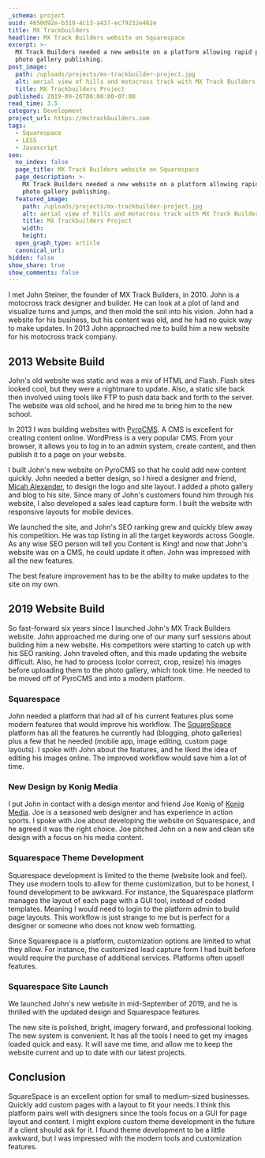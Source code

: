 ```yaml
---
_schema: project
uuid: 4650d92e-b318-4c13-a437-ec79232e462e
title: MX Trackbuilders
headline: MX Track Builders website on Squarespace
excerpt: >-
  MX Track Builders needed a new website on a platform allowing rapid post and
  photo gallery publishing.
post_image:
  path: /uploads/projects/mx-trackbuilder-project.jpg
  alt: aerial view of hills and motocross track with MX Track Builders logo
  title: MX Trackbuilders Project
published: 2019-09-26T00:00:00-07:00
read_time: 3.5
category: Development
project_url: https://mxtrackbuilders.com
tags:
  - Squarespace
  - LESS
  - Javascript
seo:
  no_index: false
  page_title: MX Track Builders website on Squarespace
  page_description: >-
    MX Track Builders needed a new website on a platform allowing rapid post and
    photo gallery publishing.
  featured_image:
    path: /uploads/projects/mx-trackbuilder-project.jpg
    alt: aerial view of hills and motocross track with MX Track Builders logo
    title: MX Trackbuilders Project
    width:
    height:
  open_graph_type: article
  canonical_url:
hidden: false
show_share: true
show_comments: false
---
```

I met John Steiner, the founder of MX Track Builders, in 2010. John is a motocross track designer and builder. He can look at a plot of land and visualize turns and jumps, and then mold the soil into his vision. John had a website for his business, but his content was old, and he had no quick way to make updates. In 2013 John approached me to build him a new website for his motocross track company.

<ArticleImage path="/uploads/projects/mx-trackbuilders-old.jpeg" alt="Screenshot of MX Trackbuilders website before 2013 rebuild." ar="1400/795" />

## 2013 Website Build

John's old website was static and was a mix of HTML and Flash. Flash sites looked cool, but they were a nightmare to update. Also, a static site back then involved using tools like FTP to push data back and forth to the server. The website was old school, and he hired me to bring him to the new school.

In 2013 I was building websites with [PyroCMS](https://pyrocms.com/). A CMS is excellent for creating content online. WordPress is a very popular CMS. From your browser, it allows you to log in to an admin system, create content, and then publish it to a page on your website.

I built John's new website on PyroCMS so that he could add new content quickly. John needed a better design, so I hired a designer and friend, [Micah Alexander](http://micahalexander.com/), to design the logo and site layout. I added a photo gallery and blog to his site. Since many of John's customers found him through his website, I also developed a sales lead capture form. I built the website with responsive layouts for mobile devices.

We launched the site, and John's SEO ranking grew and quickly blew away his competition. He was top listing in all the target keywords across Google. As any wise SEO person will tell you Content is King! and now that John's website was on a CMS, he could update it often. John was impressed with all the new features.

<ArticleImage path="/uploads/projects/mx-trackbuilders-2013.jpeg" alt="Screenshot of 2013 MX Trackbuilders website." ar="1400/775" />

<Quote cite="John Steiner">The best feature improvement has to be the ability to make updates to the site on my own.</Quote>

## 2019 Website Build

So fast-forward six years since I launched John's MX Track Builders website. John approached me during one of our many surf sessions about building him a new website. His competitors were starting to catch up with his SEO ranking. John traveled often, and this made updating the website difficult. Also, he had to process (color correct, crop, resize) his images before uploading them to the photo gallery, which took time. He needed to be moved off of PyroCMS and into a modern platform.

### Squarespace

John needed a platform that had all of his current features plus some modern features that would improve his workflow. The [SquareSpace](https://www.squarespace.com/) platform has all the features he currently had (blogging, photo galleries) plus a few that he needed (mobile app, image editing, custom page layouts). I spoke with John about the features, and he liked the idea of editing his images online. The improved workflow would save him a lot of time.

### New Design by Konig Media

I put John in contact with a design mentor and friend Joe Konig of [Konig Media](https://konigmedia.com/). Joe is a seasoned web designer and has experience in action sports. I spoke with Joe about developing the website on Squarespace, and he agreed it was the right choice. Joe pitched John on a new and clean site design with a focus on his media content.

### Squarespace Theme Development

Squarespace development is limited to the theme (website look and feel). They use modern tools to allow for theme customization, but to be honest, I found development to be awkward. For instance, the Squarespace platform manages the layout of each page with a GUI tool, instead of coded templates. Meaning I would need to login to the platform admin to build page layouts. This workflow is just strange to me but is perfect for a designer or someone who does not know web formatting.

Since Squarespace is a platform, customization options are limited to what they allow. For instance, the customized lead capture form I had built before would require the purchase of additional services. Platforms often upsell features.

<ArticleImage path="/uploads/projects/mx-trackbuilders-2019.jpeg" alt="Screenshot of 2019 MX Trackbuilders website." ar="1400/768" />

### Squarespace Site Launch

We launched John's new website in mid-September of 2019, and he is thrilled with the updated design and Squarespace features.

<Quote cite="John Steiner">The new site is polished, bright, imagery forward, and professional looking. The new system is convenient. It has all the tools I need to get my images loaded quick and easy. It will save me time, and allow me to keep the website current and up to date with our latest projects.</Quote>

## Conclusion

SquareSpace is an excellent option for small to medium-sized businesses. Quickly add custom pages with a layout to fit your needs. I think this platform pairs well with designers since the tools focus on a GUI for page layout and content. I might explore custom theme development in the future if a client should ask for it. I found theme development to be a little awkward, but I was impressed with the modern tools and customization features.